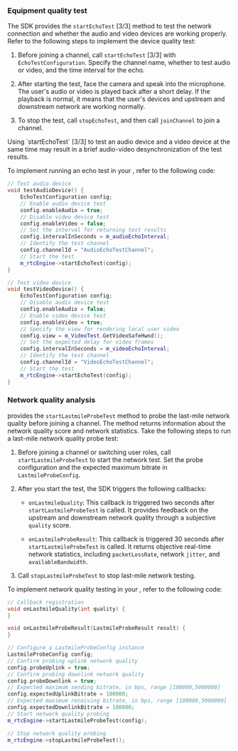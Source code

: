 <PlatformWrapper platform="windows">

### Equipment quality test

The SDK provides the `startEchoTest` [3/3] method to test the network connection and whether the audio and video devices are working properly. Refer to the following steps to implement the device quality test:

1. Before joining a channel, call `startEchoTest` [3/3] with `EchoTestConfiguration`. Specify the channel name, whether to test audio or video, and the time interval for the echo.

1. After starting the test, face the camera and speak into the microphone. The user's audio or video is played back after a short delay. If the playback is normal, it means that the user's devices and upstream and downstream network are working normally. 

1. To stop the test, call `stopEchoTest`, and then call `joinChannel` to join a channel.

<Admonition type="caution" title="Note">
Using `startEchoTest` [3/3] to test an audio device and a video device at the same time may result in a brief audio-video desynchronization of the test results.
</Admonition>

To implement running an echo test in your <Vpl k="CLIENT" />, refer to the following code:

``` cpp
// Test audio device
void testAudioDevice() {
    EchoTestConfiguration config;
    // Enable audio device test
    config.enableAudio = true;
    // Disable video device test
    config.enableVideo = false;
    // Set the interval for returning test results
    config.intervalInSeconds = m_audioEchoInterval;
    // Identify the test channel
    config.channelId = "AudioEchoTestChannel";
    // Start the test
    m_rtcEngine->startEchoTest(config);
}

// Test video device
void testVideoDevice() {
    EchoTestConfiguration config;
    // Disable audio device test
    config.enableAudio = false;
    // Enable video device test
    config.enableVideo = true;
    // Specify the view for rendering local user video
    config.view = m_VideoTest.GetVideoSafeHwnd();
    // Set the expected delay for video frames
    config.intervalInSeconds = m_videoEchoInterval;
    // Identify the test channel
    config.channelId = "VideoEchoTestChannel";
    // Start the test
    m_rtcEngine->startEchoTest(config);
}
```

### Network quality analysis

<Vpl k="SDK" /> provides the `startLastmileProbeTest` method to probe the last-mile network quality before joining a channel. The method returns information about the network quality score and network statistics. Take the following steps to run a last-mile network quality probe test:

1. Before joining a channel or switching user roles, call `startLastmileProbeTest` to start the network test. Set the probe configuration and the expected maximum bitrate in `LastmileProbeConfig`.

1. After you start the test, the SDK triggers the following callbacks:
    
    - `onLastmileQuality`: This callback is triggered two seconds after `startLastmileProbeTest` is called. It provides feedback on the upstream and downstream network quality through a subjective `quality` score.

    - `onLastmileProbeResult`: This callback is triggered 30 seconds after `startLastmileProbeTest` is called. It returns objective real-time network statistics, including `packetLossRate`, network `jitter`, and `availableBandwidth`.

1. Call `stopLastmileProbeTest` to stop last-mile network testing.

To implement network quality testing in your <Vpl k="CLIENT" />, refer to the following code:

``` cpp
// Callback registration
void onLastmileQuality(int quality) {
}

void onLastmileProbeResult(LastmileProbeResult result) {
}

// Configure a LastmileProbeConfig instance
LastmileProbeConfig config;
// Confirm probing uplink network quality
config.probeUplink = true;
// Confirm probing downlink network quality
config.probeDownlink = true;
// Expected maximum sending bitrate, in bps, range [100000,5000000]
config.expectedUplinkBitrate = 100000;
// Expected maximum receiving bitrate, in bps, range [100000,5000000]
config.expectedDownlinkBitrate = 100000;
// Start network quality probing
m_rtcEngine->startLastmileProbeTest(config);

// Stop network quality probing
m_rtcEngine->stopLastmileProbeTest();

```

</PlatformWrapper>